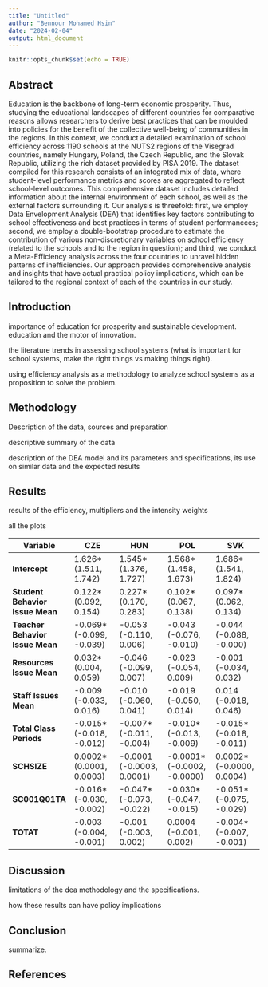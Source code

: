 ```yaml
---
title: "Untitled"
author: "Bennour Mohamed Hsin"
date: "2024-02-04"
output: html_document
---
```


```r
knitr::opts_chunk$set(echo = TRUE)
```

## Abstract 

Education is the backbone of long-term economic prosperity. Thus, studying the educational landscapes of different countries for comparative reasons allows researchers to derive best practices that can be moulded into policies for the benefit of the collective well-being of communities in the regions. In this context, we conduct a detailed examination of school efficiency across 1190 schools at the NUTS2 regions of the Visegrad countries, namely Hungary, Poland, the Czech Republic, and the Slovak Republic, utilizing the rich dataset provided by PISA 2019. The dataset compiled for this research consists of an integrated mix of data, where student-level performance metrics and scores are aggregated to reflect school-level outcomes. This comprehensive dataset includes detailed information about the internal environment of each school, as well as the external factors surrounding it. Our analysis is threefold: first, we employ Data Envelopment Analysis (DEA) that identifies key factors contributing to school effectiveness and best practices in terms of student performancces; second, we employ a double-bootstrap procedure to estimate the contribution of various non-discretionary variables on school efficiency (related to the schools and to the region in question); and third, we conduct a Meta-Efficiency analysis across the four countries to unravel hidden patterns of inefficiencies. Our approach provides comprehensive analysis and insights that have actual practical policy implications, which can be tailored to the regional context of each of the countries in our study.



## Introduction

  importance of education for prosperity and sustainable development. education and the motor of innovation. 
  
  the literature trends in assessing school systems (what is important for school systems, make the right things vs making things right). 
  
  using efficiency analysis as a methodology to analyze school systems as a proposition to solve the problem.


## Methodology


Description of the data, sources and preparation 

descriptive summary of the data

description of the DEA model and its parameters and specifications, its use on similar data and the expected results


## Results

results of the efficiency, multipliers and the intensity weights

all the plots

| Variable                      | CZE                            | HUN                            | POL                            | SVK                            |
|-------------------------------|--------------------------------|--------------------------------|--------------------------------|--------------------------------|
| **Intercept**                 | 1.626* <br> (1.511, 1.742)     | 1.545* <br> (1.376, 1.727)     | 1.568* <br> (1.458, 1.673)     | 1.686* <br> (1.541, 1.824)     |
| **Student Behavior Issue Mean** | 0.122* <br> (0.092, 0.154)      | 0.227* <br> (0.170, 0.283)      | 0.102* <br> (0.067, 0.138)      | 0.097* <br> (0.062, 0.134)      |
| **Teacher Behavior Issue Mean** | -0.069* <br> (-0.099, -0.039)  | -0.053 <br> (-0.110, 0.006)     | -0.043 <br> (-0.076, -0.010)    | -0.044 <br> (-0.088, -0.000)    |
| **Resources Issue Mean**      | 0.032* <br> (0.004, 0.059)     | -0.046 <br> (-0.099, 0.007)     | -0.023 <br> (-0.054, 0.009)     | -0.001 <br> (-0.034, 0.032)     |
| **Staff Issues Mean**         | -0.009 <br> (-0.033, 0.016)    | -0.010 <br> (-0.060, 0.041)     | -0.019 <br> (-0.050, 0.014)     | 0.014 <br> (-0.018, 0.046)      |
| **Total Class Periods**       | -0.015* <br> (-0.018, -0.012)  | -0.007* <br> (-0.011, -0.004)   | -0.010* <br> (-0.013, -0.009)   | -0.015* <br> (-0.018, -0.011)   |
| **SCHSIZE**                   | 0.0002* <br> (0.0001, 0.0003)  | -0.0001 <br> (-0.0003, 0.0001)  | -0.0001* <br> (-0.0002, -0.0000)| 0.0002* <br> (-0.0000, 0.0004)  |
| **SC001Q01TA**                | -0.016* <br> (-0.030, -0.002)  | -0.047* <br> (-0.073, -0.022)   | -0.030* <br> (-0.047, -0.015)   | -0.051* <br> (-0.075, -0.029)   |
| **TOTAT**                     | -0.003 <br> (-0.004, -0.001)   | -0.001 <br> (-0.003, 0.002)     | 0.0004 <br> (-0.001, 0.002)     | -0.004* <br> (-0.007, -0.001)   |



## Discussion

limitations of the dea methodology and the specifications.

how these results can have policy implications

## Conclusion

summarize.


## References